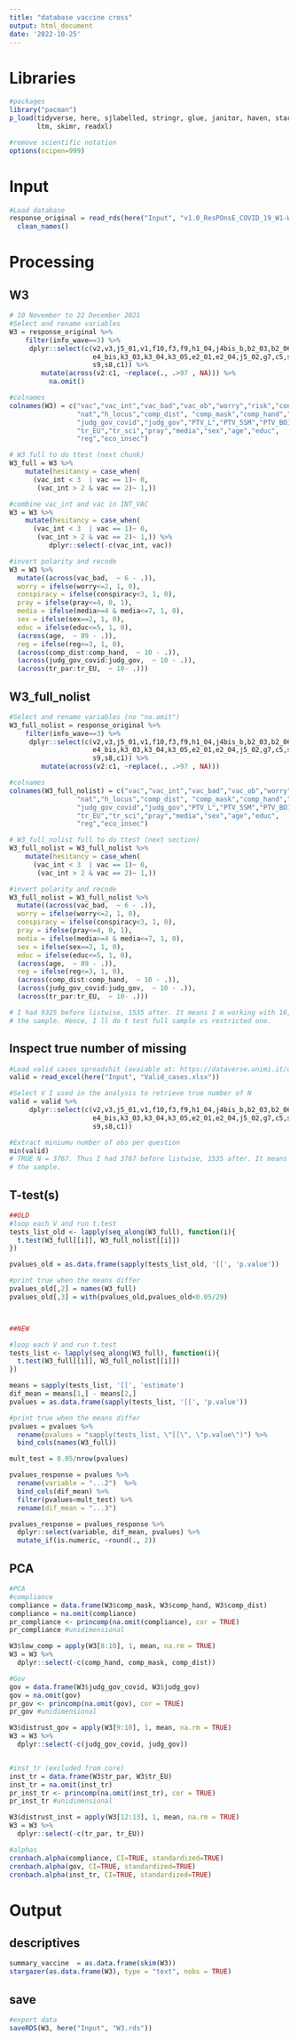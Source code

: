 ```yaml
---
title: "database vaccine cross"
output: html_document
date: '2022-10-25'
---
```


# Libraries

```r
#packages
library("pacman")
p_load(tidyverse, here, sjlabelled, stringr, glue, janitor, haven, stargazer, 
       ltm, skimr, readxl)

#remove scientific notation
options(scipen=999)
```

# Input

```r
#Load database
response_original = read_rds(here("Input", "v1.0_ResPOnsE_COVID_19_W1-W4-2.rds"))  %>% 
  clean_names()
```

# Processing

## W3

```r
# 10 November to 22 December 2021
#Select and rename variables
W3 = response_original %>% 
    filter(info_wave==3) %>% 
     dplyr::select(c(v2,v3,j5_01,v1,f10,f3,f9,h1_04,j4bis_b,b2_03,b2_06,b2_07,d5,d1,
                     e4_bis,k3_03,k3_04,k3_05,e2_01,e2_04,j5_02,g7,c5,s1,s2,
                     s9,s8,c1)) %>% 
        mutate(across(v2:c1, ~replace(., .>97 , NA))) %>% 
          na.omit()

#colnames
colnames(W3) = c("vac","vac_int","vac_bad","vac_ob","worry","risk","conspiracy",
                 "nat","h_locus","comp_dist", "comp_mask","comp_hand","he_eco",
                 "judg_gov_covid","judg_gov","PTV_L","PTV_5SM","PTV_BOI","tr_par",
                 "tr_EU","tr_sci","pray","media","sex","age","educ",
                 "reg","eco_insec")

# W3 full to do ttest (next chunk)
W3_full = W3 %>%
    mutate(hesitancy = case_when(
      (vac_int < 3  | vac == 1)~ 0,
       (vac_int > 2 & vac == 2)~ 1,))

#combine vac_int and vac in INT_VAC
W3 = W3 %>%
    mutate(hesitancy = case_when(
      (vac_int < 3  | vac == 1)~ 0,
       (vac_int > 2 & vac == 2)~ 1,)) %>% 
          dplyr::select(-c(vac_int, vac)) 

#invert polarity and recode
W3 = W3 %>% 
  mutate((across(vac_bad,  ~ 6 - .)), 
  worry = ifelse(worry<=2, 1, 0), 
  conspiracy = ifelse(conspiracy<3, 1, 0),
  pray = ifelse(pray<=4, 0, 1),
  media = ifelse(media>=4 & media<=7, 1, 0), 
  sex = ifelse(sex==2, 1, 0),
  educ = ifelse(educ<=5, 1, 0),
  (across(age,  ~ 89 - .)),
  reg = ifelse(reg<=3, 1, 0),
  (across(comp_dist:comp_hand,  ~ 10 - .)),
  (across(judg_gov_covid:judg_gov,  ~ 10 - .)),
  (across(tr_par:tr_EU,  ~ 10- .))) 
```

##  W3_full_nolist

```r
#Select and rename variables (no "na.omit")
W3_full_nolist = response_original %>% 
    filter(info_wave==3) %>% 
     dplyr::select(c(v2,v3,j5_01,v1,f10,f3,f9,h1_04,j4bis_b,b2_03,b2_06,b2_07,d5,d1,
                     e4_bis,k3_03,k3_04,k3_05,e2_01,e2_04,j5_02,g7,c5,s1,s2,
                     s9,s8,c1)) %>% 
        mutate(across(v2:c1, ~replace(., .>97 , NA))) 

#colnames
colnames(W3_full_nolist) = c("vac","vac_int","vac_bad","vac_ob","worry","risk","conspiracy",
                 "nat","h_locus","comp_dist", "comp_mask","comp_hand","he_eco",
                 "judg_gov_covid","judg_gov","PTV_L","PTV_5SM","PTV_BOI","tr_par",
                 "tr_EU","tr_sci","pray","media","sex","age","educ",
                 "reg","eco_insec")

# W3_full_nolist full to do ttest (next section)
W3_full_nolist = W3_full_nolist %>%
    mutate(hesitancy = case_when(
      (vac_int < 3  | vac == 1)~ 0,
       (vac_int > 2 & vac == 2)~ 1,))

#invert polarity and recode
W3_full_nolist = W3_full_nolist %>% 
  mutate((across(vac_bad,  ~ 6 - .)), 
  worry = ifelse(worry<=2, 1, 0), 
  conspiracy = ifelse(conspiracy<3, 1, 0),
  pray = ifelse(pray<=4, 0, 1),
  media = ifelse(media>=4 & media<=7, 1, 0), 
  sex = ifelse(sex==2, 1, 0),
  educ = ifelse(educ<=5, 1, 0),
  (across(age,  ~ 89 - .)),
  reg = ifelse(reg<=3, 1, 0),
  (across(comp_dist:comp_hand,  ~ 10 - .)),
  (across(judg_gov_covid:judg_gov,  ~ 10 - .)),
  (across(tr_par:tr_EU,  ~ 10- .))) 

# I had 9325 before listwise, 1535 after. It means I m working with 16,46% of 
# the sample. Hence, I ll do t test full sample vs restricted one.
```

## Inspect true number of missing
```r
#Load valid cases spreadshit (avaiable at: https://dataverse.unimi.it/dataset.xhtml?persistentId=doi:10.13130/RD_UNIMI/FF0ABQ)
valid = read_excel(here("Input", "Valid_cases.xlsx"))

#Select V I used in the analysis to retrieve true number of N
valid = valid %>% 
     dplyr::select(c(v2,v3,j5_01,v1,f10,f3,f9,h1_04,j4bis_b,b2_03,b2_06,b2_07,d5,d1,
                     e4_bis,k3_03,k3_04,k3_05,e2_01,e2_04,j5_02,g7,c5,s1,s2,
                     s9,s8,c1))

#Extract miniumu number of obs per question
min(valid)
# TRUE N = 3767. Thus I had 3767 before listwise, 1535 after. It means I m working with 40.7% of 
# the sample.

```


## T-test(s)

```r
##OLD
#loop each V and run t.test
tests_list_old <- lapply(seq_along(W3_full), function(i){
  t.test(W3_full[[i]], W3_full_nolist[[i]])
})

pvalues_old = as.data.frame(sapply(tests_list_old, '[[', 'p.value')) 

#print true when the means differ
pvalues_old[,2] = names(W3_full)
pvalues_old[,3] = with(pvalues_old,pvalues_old<0.05/29)



##NEW

#loop each V and run t.test
tests_list <- lapply(seq_along(W3_full), function(i){
  t.test(W3_full[[i]], W3_full_nolist[[i]])
})

means = sapply(tests_list, '[[', 'estimate')
dif_mean = means[1,] - means[2,]
pvalues = as.data.frame(sapply(tests_list, '[[', 'p.value')) 

#print true when the means differ
pvalues = pvalues %>%
  rename(pvalues = "sapply(tests_list, \"[[\", \"p.value\")") %>%
  bind_cols(names(W3_full))

mult_test = 0.05/nrow(pvalues)

pvalues_response = pvalues %>%
  rename(variable = "...2")  %>% 
  bind_cols(dif_mean) %>% 
  filter(pvalues<mult_test) %>% 
  rename(dif_mean = "...3") 

pvalues_response = pvalues_response %>% 
  dplyr::select(variable, dif_mean, pvalues) %>% 
  mutate_if(is.numeric, ~round(., 2))
```


## PCA

```r
#PCA
#compliance
compliance = data.frame(W3$comp_mask, W3$comp_hand, W3$comp_dist)
compliance = na.omit(compliance)
pr_compliance <- princomp(na.omit(compliance), cor = TRUE)
pr_compliance #unidimensional

W3$low_comp = apply(W3[8:10], 1, mean, na.rm = TRUE)
W3 = W3 %>% 
  dplyr::select(-c(comp_hand, comp_mask, comp_dist))

#Gov
gov = data.frame(W3$judg_gov_covid, W3$judg_gov)
gov = na.omit(gov)
pr_gov <- princomp(na.omit(gov), cor = TRUE)
pr_gov #unidimensional

W3$distrust_gov = apply(W3[9:10], 1, mean, na.rm = TRUE)
W3 = W3 %>% 
  dplyr::select(-c(judg_gov_covid, judg_gov))


#inst_tr (excluded from core)
inst_tr = data.frame(W3$tr_par, W3$tr_EU)
inst_tr = na.omit(inst_tr)
pr_inst_tr <- princomp(na.omit(inst_tr), cor = TRUE)
pr_inst_tr #unidimensional

W3$distrust_inst = apply(W3[12:13], 1, mean, na.rm = TRUE)
W3 = W3 %>% 
  dplyr::select(-c(tr_par, tr_EU))

#alphas
cronbach.alpha(compliance, CI=TRUE, standardized=TRUE)
cronbach.alpha(gov, CI=TRUE, standardized=TRUE)
cronbach.alpha(inst_tr, CI=TRUE, standardized=TRUE)

```


# Output

## descriptives

```r
summary_vaccine  = as.data.frame(skim(W3))
stargazer(as.data.frame(W3), type = "text", nobs = TRUE)
```

## save

```r
#export data
saveRDS(W3, here("Input", "W3.rds"))
```

